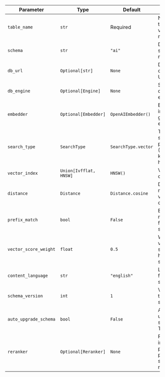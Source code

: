 | Parameter             | Type                   | Default             | Description                                            |
| --------------------- | ---------------------- | ------------------- | ------------------------------------------------------ |
| `table_name`          | `str`                  | Required            | Name of the table to store vectors and metadata        |
| `schema`              | `str`                  | `"ai"`              | Database schema name                                   |
| `db_url`              | `Optional[str]`        | `None`              | Database connection URL                                |
| `db_engine`           | `Optional[Engine]`     | `None`              | SQLAlchemy database engine                             |
| `embedder`            | `Optional[Embedder]`   | `OpenAIEmbedder()`  | Embedder instance to generate embeddings               |
| `search_type`         | `SearchType`           | `SearchType.vector` | Type of search to perform (vector, keyword, or hybrid) |
| `vector_index`        | `Union[Ivfflat, HNSW]` | `HNSW()`            | Vector index configuration                             |
| `distance`            | `Distance`             | `Distance.cosine`   | Distance metric for vector comparisons                 |
| `prefix_match`        | `bool`                 | `False`             | Enable prefix matching for full-text search            |
| `vector_score_weight` | `float`                | `0.5`               | Weight for vector similarity in hybrid search          |
| `content_language`    | `str`                  | `"english"`         | Language for full-text search                          |
| `schema_version`      | `int`                  | `1`                 | Version of the database schema                         |
| `auto_upgrade_schema` | `bool`                 | `False`             | Automatically upgrade schema if True                   |
| `reranker`            | `Optional[Reranker]`   | `None`              | Reranker instance for post-processing search results   |

